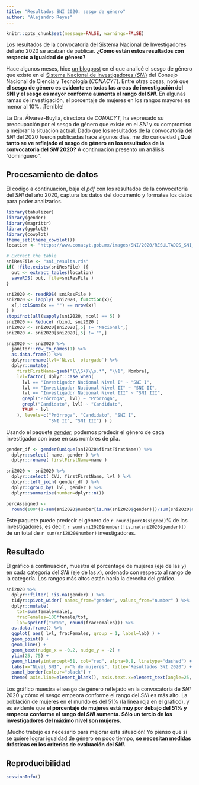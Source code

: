 ```yaml
---
title: "Resultados SNI 2020: sesgo de género"
author: "Alejandro Reyes"
---
```


```r
knitr::opts_chunk$set(message=FALSE, warnings=FALSE)
```


Los resultados de la convocatoria del Sistema Nacional de Investigadores del año 2020 se acaban de publicar.
**¿Cómo están estos resultados con respecto a igualdad de género?**

Hace algunos meses, hice [un blogpost](http://alejandroreyes.org/sesgo-de-g%C3%A9nero-en-el-SNI-de-CONACYT/) en 
el que analicé el sesgo de género que existe en el [Sistema Nacional de Investigadores (*SNI*)](https://www.conacyt.gob.mx/index.php/el-conacyt/sistema-nacional-de-investigadores) del Consejo Nacional
de Ciencia y Tecnología (*CONACYT*). Entre otras cosas, noté que **el sesgo de género es evidente en todas las areas
de investigación del SNI y el sesgo es mayor conforme aumenta el rango del *SNI***. En algunas ramas de investigación, el porcentaje de mujeres en los rangos mayores es menor al 10%. ¡Terrible!

La Dra. Álvarez-Buylla, directora de *CONACYT*, ha expresado su preocupación por el sesgo de género 
que existe en el *SNI* y su compromiso a mejorar la situación actual. Dado que los resultados de la
convocatoria del *SNI* del 2020 fueron publicadas hace algunos días, me dio curiosidad **¿Qué tanto se ve reflejado
el sesgo de género en los resultados de la convocatoria del *SNI* 2020?** A continuación presento un análisis "dominguero".

## Procesamiento de datos

El código a continuación, baja el *pdf* con los resultados de la convocatoria del *SNI* del año 2020, captura los datos 
del documento y formatea los datos para poder analizarlos. 

```r
library(tabulizer)
library(gender)
library(magrittr)
library(ggplot2)
library(cowplot)
theme_set(theme_cowplot())
location <- "https://www.conacyt.gob.mx/images/SNI/2020/RESULTADOS_SNI_CONVOCATORIA_2020_INGRESO_O_PERMANENCIA.pdf"

# Extract the table
sniResFile <- "sni_results.rds"
if( !file.exists(sniResFile) ){
  out <- extract_tables(location)
  saveRDS( out, file=sniResFile )
}

sni2020 <- readRDS( sniResFile )
sni2020 <- lapply( sni2020, function(x){
  x[,!colSums(x == "") == nrow(x)]
} )
stopifnot(all(sapply(sni2020, ncol) == 5) )
sni2020 <- Reduce( rbind, sni2020 )
sni2020 <- sni2020[sni2020[,5] != "Nacional",]
sni2020 <- sni2020[sni2020[,5] != "",]

sni2020 <- sni2020 %>%
  janitor::row_to_names(1) %>%
  as.data.frame() %>%
  dplyr::rename(lvl=`Nivel  otorgado`) %>%
  dplyr::mutate( 
    firstFirstName=gsub("(\\S+)\\s.*", "\\1", Nombre), 
    lvl=factor( dplyr::case_when( 
      lvl == "Investigador Nacional Nivel I" ~ "SNI I",
      lvl == "Investigador Nacional Nivel II" ~ "SNI II",
      lvl == "Investigador Nacional Nivel III" ~ "SNI III",
      grepl("Prórroga", lvl) ~ "Prórroga",
      grepl("Candidato", lvl) ~ "Candidato",
      TRUE ~ lvl
    ), levels=c("Prórroga", "Candidato", "SNI I", 
                "SNI II", "SNI III") ) )

```

Usando el paquete [*gender*](https://cran.r-project.org/web/packages/gender/index.html), podemos 
predecir el género de cada investigador con base en sus nombres de pila. 

```r
gender_df <- gender(unique(sni2020$firstFirstName)) %>%
  dplyr::select( name, gender ) %>%
  dplyr::rename( firstFirstName=name )

sni2020 <- sni2020 %>%
  dplyr::select( CVU, firstFirstName, lvl ) %>%
  dplyr::left_join( gender_df ) %>%
  dplyr::group_by( lvl, gender ) %>%
  dplyr::summarise(number=dplyr::n())

percAssigned <-
  round(100*(1-sum(sni2020$number[is.na(sni2020$gender)])/sum(sni2020$number)))

```

Este paquete puede predecir el género de `r round(percAssigned)`% de los investigadores, es decir, `r sum(sni2020$number[!is.na(sni2020$gender)])` de un total de `r sum(sni2020$number)` investigadores. 

## Resultado

El gráfico a continuación, muestra el porcentage de mujeres (eje de las $y$) en cada categoría del
*SNI* (eje de las $x$), ordenado con respecto al rango de la categoría. Los rangos más altos están hacia 
la derecha del gráfico. 

```r
sni2020 %>%
  dplyr::filter( !is.na(gender) ) %>%
  tidyr::pivot_wider( names_from="gender", values_from="number" ) %>%
  dplyr::mutate( 
    tot=sum(female+male), 
    fracFemales=100*female/tot, 
    lab=sprintf("%d%%", round(fracFemales))) %>%
  as.data.frame() %>%
  ggplot( aes( lvl, fracFemales, group = 1, label=lab) ) +
  geom_point() +
  geom_line() +
  geom_text(nudge_x = -0.2, nudge_y = -2) +
  ylim(25, 75) +
  geom_hline(yintercept=51, col="red", alpha=0.8, linetype="dashed") +
  labs(x="Nivel SNI", y="% de mujeres", title="Resultados SNI 2020") +
  panel_border(colour="black") +
  theme( axis.line=element_blank(), axis.text.x=element_text(angle=25, hjust=1) )
```

Los gráfico muestra el sesgo de género reflejado en la convocatoria de *SNI* 2020 y cómo el sesgo
empeora conforme el rango del *SNI* es más alto. La población de mujeres en el mundo es del 51% (la línea roja
en el gráfico), y es evidente que **el porcentaje de mujeres está muy por debajo del 51% y 
empeora conforme el rango del *SNI* aumenta. Sólo un tercio de los investigadores del máximo nivel 
son mujeres.** 

¡Mucho trabajo es necesario para mejorar esta situación! Yo pienso que si se quiere lograr
igualdad de género en poco tiempo, **se necesitan medidas drásticas en los criterios de 
evaluación del *SNI*.**

## Reproducibilidad

```r
sessionInfo()
```